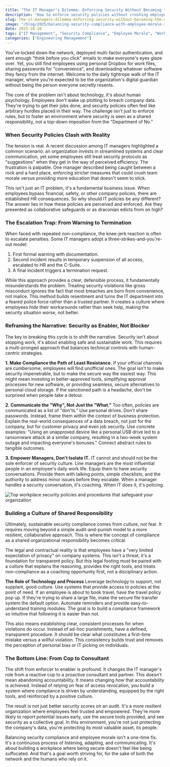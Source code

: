 ```yaml
---
title: "The IT Manager's Dilemma: Enforcing Security Without Becoming the Office Cop"
description: "How to enforce security policies without crushing employee morale and creating a toxic workplace culture."
slug: the-it-managers-dilemma-enforcing-security-without-becoming-the-office-cop
image: "/blog/2025/balancing-security-compliance-with-employee-morale-in-it-management_top-workplace-security-policies-and-procedures-that-safeguard-your-organization.webp"
date: 2025-10-10
tags: ["IT Management", "Security Compliance", "Employee Morale", "Workplace Culture"]
categories: ["Engineering Management"]
---
```


You've locked down the network, deployed multi-factor authentication, and sent enough "think before you click" emails to make everyone's eyes glaze over. Yet, you still find employees using personal Dropbox for work files, sharing passwords for "convenience", and downloading whatever software they fancy from the internet. Welcome to the daily tightrope walk of the IT manager, where you're expected to be the organization's digital guardian without being the person everyone secretly resents.

The core of the problem isn't about technology, it's about human psychology. Employees don't wake up plotting to breach company data. They're trying to get their jobs done, and security policies often feel like arbitrary hurdles placed in their way. The challenge isn't just to enforce rules, but to foster an environment where security is seen as a shared responsibility, not a top-down imposition from the "Department of No."

### When Security Policies Clash with Reality

The tension is real. A recent discussion among IT managers highlighted a common scenario: an organization invests in streamlined systems and clear communication, yet some employees still treat security protocols as "suggestions" when they get in the way of perceived efficiency. The frustration is palpable. One manager described being caught between a rock and a hard place, enforcing stricter measures that could crush team morale versus providing more education that doesn't seem to stick.

This isn't just an IT problem, it's a fundamental business issue. When employees bypass financial, safety, or other company policies, there are established HR consequences. So why should IT policies be any different? The answer lies in how these policies are perceived and enforced. Are they presented as collaborative safeguards or as draconian edicts from on high?

### The Escalation Trap: From Warning to Termination

When faced with repeated non-compliance, the knee-jerk reaction is often to escalate penalties. Some IT managers adopt a three-strikes-and-you're-out model:
1.  First formal warning with documentation.
2.  Second incident results in temporary suspension of all access, escalated to HR and the C-Suite.
3.  A final incident triggers a termination request.

While this approach provides a clear, defensible process, it fundamentally misunderstands the problem. Treating security violations like gross misconduct ignores the fact that most breaches are born from convenience, not malice. This method builds resentment and turns the IT department into a feared police force rather than a trusted partner. It creates a culture where employees hide their workarounds rather than seek help, making the security situation *worse*, not better.

### Reframing the Narrative: Security as Enabler, Not Blocker

The key to breaking this cycle is to shift the narrative. Security isn't about stopping work, it's about enabling safe and sustainable work. This requires a multi-pronged approach that balances technical controls with human-centric strategies.

**1. Make Compliance the Path of Least Resistance.**
If your official channels are cumbersome, employees will find unofficial ones. The goal isn't to make security impenetrable, but to make the secure way the easiest way. This might mean investing in better-approved tools, simplifying approval processes for new software, or providing seamless, secure alternatives to personal cloud storage. If the sanctioned path is a headache, don't be surprised when people take a detour.

**2. Communicate the "Why", Not Just the "What."**
Too often, policies are communicated as a list of "don'ts." Use personal drives. Don't share passwords. Instead, frame them within the context of business protection. Explain the real-world consequences of a data breach, not just for the company, but for customer privacy and even job security. Use concrete examples: "Using an unapproved device like a personal USB drive led to a ransomware attack at a similar company, resulting in a two-week system outage and impacting everyone's bonuses." Connect abstract rules to tangible outcomes.

**3. Empower Managers, Don't Isolate IT.**
IT cannot and should not be the sole enforcer of security culture. Line managers are the most influential people in an employee's daily work life. Equip them to have security conversations. Provide them with talking points, simple checklists, and the authority to address minor issues before they escalate. When a manager handles a security conversation, it's coaching. When IT does it, it's policing.

![Top workplace security policies and procedures that safeguard your organization](balancing-security-compliance-with-employee-morale-in-it-management_top-workplace-security-policies-and-procedures-that-safeguard-your-organization.png)

### Building a Culture of Shared Responsibility

Ultimately, sustainable security compliance comes from culture, not fear. It requires moving beyond a simple audit-and-punish model to a more resilient, collaborative approach. This is where the concept of compliance as a shared organizational responsibility becomes critical.

The legal and contractual reality is that employees have a "very limited expectation of privacy" on company systems. This isn't a threat, it's a foundation for transparent policy. But this legal footing must be paired with a culture that explains the reasoning, provides the right tools, and treats non-compliance as a coaching opportunity first, not a disciplinary action.

**The Role of Technology and Process**
Leverage technology to support, not supplant, good culture. Use systems that provide access to policies at the point of need. If an employee is about to book travel, have the travel policy pop up. If they're trying to share a large file, make the secure file transfer system the default option. Automate reminders and provide easy-to-understand training modules. The goal is to build a compliance framework so intuitive that following it is easier than not.

This also means establishing clear, consistent processes for when violations do occur. Instead of ad-hoc punishments, have a defined, transparent procedure. It should be clear what constitutes a first-time mistake versus a willful violation. This consistency builds trust and removes the perception of personal bias or IT picking on individuals.

### The Bottom Line: From Cop to Consultant

The shift from enforcer to enabler is profound. It changes the IT manager's role from a reactive cop to a proactive consultant and partner. This doesn't mean abandoning accountability. It means changing *how* that accountability is achieved. Instead of relying on fear of access revocation, you build a system where compliance is driven by understanding, equipped by the right tools, and reinforced by a positive culture.

The result is not just better security scores on an audit. It's a more resilient organization where employees feel trusted and empowered. They're more likely to report potential issues early, use the secure tools provided, and see security as a collective goal. In this environment, you're not just protecting the company's data, you're protecting its most valuable asset, its people.

Balancing security compliance and employee morale isn't a one-time fix. It's a continuous process of listening, adapting, and communicating. It's about building a workplace where being secure doesn't feel like being suffocated. And that's a goal worth striving for, for the sake of both the network and the humans who rely on it.